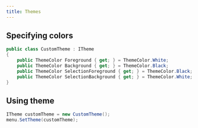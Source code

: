 ```yaml
---
title: Themes
---
```


## Specifying colors

```cs
public class CustomTheme : ITheme
{
    public ThemeColor Foreground { get; } = ThemeColor.White;
    public ThemeColor Background { get; } = ThemeColor.Black;
    public ThemeColor SelectionForeground { get; } = ThemeColor.Black;
    public ThemeColor SelectionBackground { get; } = ThemeColor.White;
}
```

## Using theme

```cs
ITheme customTheme = new CustomTheme();
menu.SetTheme(customTheme);
```
